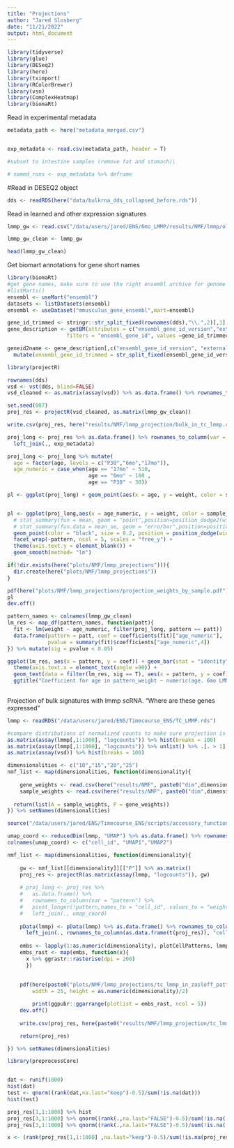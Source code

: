 ```yaml
---
title: "Projections"
author: "Jared Slosberg"
date: "11/21/2022"
output: html_document
---
```


```r
library(tidyverse)
library(glue)
library(DESeq2)
library(here)
library(tximport)
library(RColorBrewer)
library(vsn)
library(ComplexHeatmap)
library(biomaRt)
```

Read in experimental metadata
```r
metadata_path <- here("metadata_merged.csv")


exp_metadata <- read.csv(metadata_path, header = T)

#subset to intestine samples (remove fat and stomach)\

# named_runs <- exp_metadata %>% deframe
```

#Read in DESEQ2 object
```r
dds <- readRDS(here("data/bulkrna_dds_collapsed_before.rds"))
```

Read in learned and other expression signatures
```r
lmmp_gw <- read.csv("/data/users/jared/ENS/6mo_LMMP/results/NMF/lmmp/old_pattern_run/50dims/pattern_gene_weights.csv", row.names = 1 )

lmmp_gw_clean <- lmmp_gw 

head(lmmp_gw_clean)
```

Get biomart annotations for gene short names
```r
library(biomaRt)
#get gene names, make sure to use the right ensembl archive for genome used for alignment
#listMarts() 
ensembl <- useMart("ensembl")
datasets <- listDatasets(ensembl)
ensembl <- useDataset("mmusculus_gene_ensembl",mart=ensembl)

gene_id_trimmed <- stringr::str_split_fixed(rownames(dds),"\\.",2)[,1]
gene_description <- getBM(attributes = c("ensembl_gene_id_version","external_gene_name","description","chromosome_name"),
                   filters = "ensembl_gene_id", values =gene_id_trimmed,  mart = ensembl)

geneid2name <- gene_description[,c("ensembl_gene_id_version", "external_gene_name")] %>% 
  mutate(ensembl_gene_id_trimmed = str_split_fixed(ensembl_gene_id_version, "\\.", 2) %>% .[,1])

```

```r
library(projectR)

rownames(dds)
vsd <- vst(dds, blind=FALSE)
vsd_cleaned <- as.matrix(assay(vsd)) %>% as.data.frame() %>% rownames_to_column(var = "ensembl_gene_id_version") %>% left_join(., geneid2name)  %>% drop_na() %>% dplyr::select(-starts_with("ensembl")) %>% filter(!duplicated(external_gene_name)) %>% column_to_rownames(var = "external_gene_name") %>% as.matrix()

set.seed(007)
proj_res <- projectR(vsd_cleaned, as.matrix(lmmp_gw_clean))

write.csv(proj_res, here("results/NMF/lmmp_projection/bulk_in_tc_lmmp.csv"), quote = F, row.names = T)

proj_long <- proj_res %>% as.data.frame() %>% rownames_to_column(var = "pattern") %>% pivot_longer(!pattern,names_to = "sample_name", values_to = "weight") %>%
  left_join(., exp_metadata)

proj_long <- proj_long %>% mutate(
  age = factor(age, levels = c("P30","6mo","17mo")),
  age_numeric = case_when(age == "17mo" ~ 510,
                          age == "6mo" ~ 180 ,
                          age == "P30" ~ 30))
```

```r
pl <- ggplot(proj_long) + geom_point(aes(x = age, y = weight, color = sample_name)) + facet_wrap(~pattern, ncol = 5, scales = "free_y")


pl <- ggplot(proj_long,aes(x = age_numeric, y = weight, color = sample_name, group = "age_numeric"))  +
  # stat_summary(fun = mean, geom = "point",position=position_dodge2(width = .3)) + 
  # stat_summary(fun.data = mean_se, geom = "errorbar",position=position_dodge2(width = 0.2), width = .3) +
  geom_point(color = "black", size = 0.2, position = position_dodge(width=.3)) +
  facet_wrap(~pattern, ncol = 5, scales = "free_y") + 
  theme(axis.text.y = element_blank()) +
  geom_smooth(method= "lm")

if(!dir.exists(here("plots/NMF/lmmp_projections"))){
  dir.create(here("plots/NMF/lmmp_projections"))
}

pdf(here("plots/NMF/lmmp_projections/projection_weights_by_sample.pdf"), height = 20, width = 15)
pl
dev.off()
```

```r
pattern_names <- colnames(lmmp_gw_clean)
lm_res <- map_df(pattern_names, function(patt){
  fit <- lm(weight ~ age_numeric, filter(proj_long, pattern == patt))
  data.frame(pattern = patt, coef = coefficients(fit)["age_numeric"],
             pvalue = summary(fit)$coefficients["age_numeric",4])
}) %>% mutate(sig = pvalue < 0.05)

ggplot(lm_res, aes(x = pattern, y = coef)) + geom_bar(stat = "identity") + 
  theme(axis.text.x = element_text(angle =90)) +
  geom_text(data = filter(lm_res, sig == T), aes(x = pattern, y = coef),label = "*") +
  ggtitle("Coefficient for age in pattern_weight ~ numeric(age. 6mo LMMP patterns")
  
```


Projection of bulk signatures with lmmp scRNA. "Where are these genes expressed"

```r
lmmp <- readRDS("/data/users/jared/ENS/Timecourse_ENS/TC_LMMP.rds")

#compare distributions of normalized counts to make sure projection is fair
as.matrix(assay(lmmp[,1:1000], "logcounts")) %>% hist(breaks = 100)
as.matrix(assay(lmmp[,1:1000], "logcounts")) %>% unlist() %>% .[. > 1] %>% hist(breaks = 100)
as.matrix(assay(vsd)) %>% hist(breaks = 100)
```

```r

dimensionalities <- c("10","15","20","25")
nmf_list <- map(dimensionalities, function(dimensionality){
  
    gene_weights <- read.csv(here("results/NMF", paste0("dim",dimensionality), "gene_weights.csv"),row.names = 1)
    sample_weights <- read.csv(here("results/NMF", paste0("dim",dimensionality), "sample_weights.csv"), row.names = 1)
  
  return(list(A = sample_weights, P = gene_weights))
}) %>% setNames(dimensionalities)
```

```r
source("/data/users/jared/ENS/Timecourse_ENS/scripts/accessory_functions/pattern_plotting.R")

umap_coord <- reducedDim(lmmp, "UMAP") %>% as.data.frame() %>% rownames_to_column(var = "cell_id") 
colnames(umap_coord) <- c("cell_id", "UMAP1","UMAP2")

nmf_list <- map(dimensionalities, function(dimensionality){
  
    gw <- nmf_list[[dimensionality]][["P"]] %>% as.matrix()
    proj_res <- projectR(as.matrix(assay(lmmp, "logcounts")), gw) 
    
    # proj_long <- proj_res %>%
    #   as.data.frame() %>% 
    #   rownames_to_column(var = "pattern") %>%
    #   pivot_longer(!pattern,names_to = "cell_id", values_to = "weight") %>%
    #   left_join(., umap_coord)
    
    pData(lmmp) <- pData(lmmp) %>% as.data.frame() %>% rownames_to_column(var = "cell_id") %>%
      left_join(., rownames_to_column(as.data.frame(t(proj_res)), "cell_id")) %>% column_to_rownames("cell_id") %>% DataFrame()
    
    embs <- lapply(1:as.numeric(dimensionality), plotCellPatterns, lmmp, do.clip = c(0,.98), pattern_prefix = "pattern")
    embs_rast <- map(embs, function(x){
      x %>% ggrastr::rasterise(dpi = 200)
      })
  
    
    pdf(here(paste0("plots/NMF/lmmp_projections/tc_lmmp_in_zasloff_patterns_k",dimensionality,".pdf")),
        width = 25, height = as.numeric(dimensionality)/2)

        print(ggpubr::ggarrange(plotlist = embs_rast, ncol = 5))
    dev.off()
    
    write.csv(proj_res, here(paste0("results/NMF/lmmp_projection/tc_lmmp_in_zasloff_patterns_k",dimensionality,".csv")), quote = F, row.names = T)

    return(proj_res)

}) %>% setNames(dimensionalities)


```
```r
library(preprocessCore)


dat <- runif(1000)
hist(dat)
test <- qnorm((rank(dat,na.last="keep")-0.5)/sum(!is.na(dat)))
hist(test)

proj_res[1,1:1000] %>% hist
proj_res[3,1:1000] %>% qnorm((rank(.,na.last="FALSE")-0.5)/sum(!is.na(.))) %>% hist()
proj_res[3,1:1000] %>% qnorm((rank(.,na.last="FALSE")-0.5)/sum(!is.na(.))) %>% mean(na.rm = T)

x <- (rank(proj_res[1,1:1000] ,na.last="keep")-0.5)/sum(!is.na(proj_res[1,1:1000]))

```

